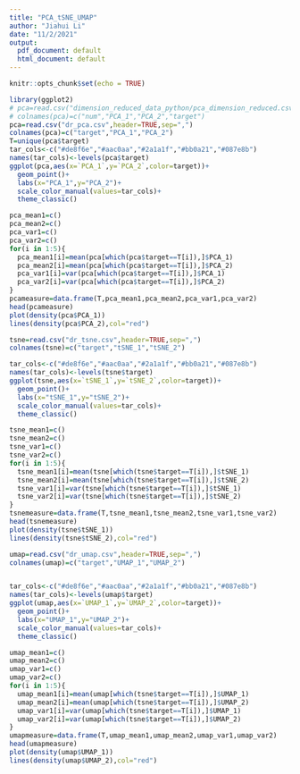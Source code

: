 ```yaml
---
title: "PCA_tSNE_UMAP"
author: "Jiahui Li"
date: "11/2/2021"
output:
  pdf_document: default
  html_document: default
---
```


```r
knitr::opts_chunk$set(echo = TRUE)
```

```r
library(ggplot2)
# pca=read.csv("dimension_reduced_data_python/pca_dimension_reduced.csv",header=TRUE,sep=",")
# colnames(pca)=c("num","PCA_1","PCA_2","target")
pca=read.csv("dr_pca.csv",header=TRUE,sep=",")
colnames(pca)=c("target","PCA_1","PCA_2")
T=unique(pca$target)
tar_cols<-c("#de8f6e","#aac0aa","#2a1a1f","#bb0a21","#087e8b")
names(tar_cols)<-levels(pca$target)
ggplot(pca,aes(x=`PCA_1`,y=`PCA_2`,color=target))+
  geom_point()+ 
  labs(x="PCA_1",y="PCA_2")+
  scale_color_manual(values=tar_cols)+ 
  theme_classic()

pca_mean1=c()
pca_mean2=c()
pca_var1=c()
pca_var2=c()
for(i in 1:5){
  pca_mean1[i]=mean(pca[which(pca$target==T[i]),]$PCA_1)
  pca_mean2[i]=mean(pca[which(pca$target==T[i]),]$PCA_2)
  pca_var1[i]=var(pca[which(pca$target==T[i]),]$PCA_1)
  pca_var2[i]=var(pca[which(pca$target==T[i]),]$PCA_2)
}
pcameasure=data.frame(T,pca_mean1,pca_mean2,pca_var1,pca_var2)
head(pcameasure)
plot(density(pca$PCA_1))
lines(density(pca$PCA_2),col="red")
```

```r
tsne=read.csv("dr_tsne.csv",header=TRUE,sep=",")
colnames(tsne)=c("target","tSNE_1","tSNE_2")

tar_cols<-c("#de8f6e","#aac0aa","#2a1a1f","#bb0a21","#087e8b")
names(tar_cols)<-levels(tsne$target)
ggplot(tsne,aes(x=`tSNE_1`,y=`tSNE_2`,color=target))+
  geom_point()+ 
  labs(x="tSNE_1",y="tSNE_2")+
  scale_color_manual(values=tar_cols)+ 
  theme_classic()

tsne_mean1=c()
tsne_mean2=c()
tsne_var1=c()
tsne_var2=c()
for(i in 1:5){
  tsne_mean1[i]=mean(tsne[which(tsne$target==T[i]),]$tSNE_1)
  tsne_mean2[i]=mean(tsne[which(tsne$target==T[i]),]$tSNE_2)
  tsne_var1[i]=var(tsne[which(tsne$target==T[i]),]$tSNE_1)
  tsne_var2[i]=var(tsne[which(tsne$target==T[i]),]$tSNE_2)
}
tsnemeasure=data.frame(T,tsne_mean1,tsne_mean2,tsne_var1,tsne_var2)
head(tsnemeasure)
plot(density(tsne$tSNE_1))
lines(density(tsne$tSNE_2),col="red")
```



```r
umap=read.csv("dr_umap.csv",header=TRUE,sep=",")
colnames(umap)=c("target","UMAP_1","UMAP_2")


tar_cols<-c("#de8f6e","#aac0aa","#2a1a1f","#bb0a21","#087e8b")
names(tar_cols)<-levels(umap$target)
ggplot(umap,aes(x=`UMAP_1`,y=`UMAP_2`,color=target))+
  geom_point()+
  labs(x="UMAP_1",y="UMAP_2")+
  scale_color_manual(values=tar_cols)+ 
  theme_classic()

umap_mean1=c()
umap_mean2=c()
umap_var1=c()
umap_var2=c()
for(i in 1:5){
  umap_mean1[i]=mean(umap[which(tsne$target==T[i]),]$UMAP_1)
  umap_mean2[i]=mean(umap[which(tsne$target==T[i]),]$UMAP_2)
  umap_var1[i]=var(umap[which(tsne$target==T[i]),]$UMAP_1)
  umap_var2[i]=var(umap[which(tsne$target==T[i]),]$UMAP_2)
}
umapmeasure=data.frame(T,umap_mean1,umap_mean2,umap_var1,umap_var2)
head(umapmeasure)
plot(density(umap$UMAP_1))
lines(density(umap$UMAP_2),col="red")
```